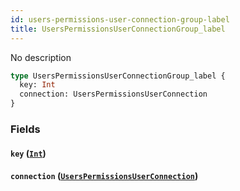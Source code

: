 ```yaml
---
id: users-permissions-user-connection-group-label
title: UsersPermissionsUserConnectionGroup_label
---
```


No description

```graphql
type UsersPermissionsUserConnectionGroup_label {
  key: Int
  connection: UsersPermissionsUserConnection
}
```

### Fields

#### `key` ([`Int`](/v1/scalars/int))

#### `connection` ([`UsersPermissionsUserConnection`](/v1/objects/users-permissions-user-connection))
